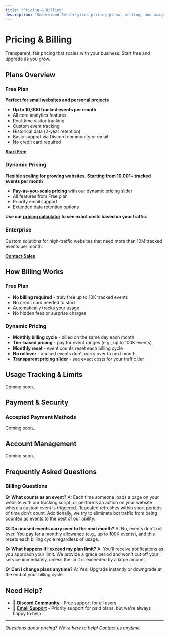 ```yaml
---
title: "Pricing & Billing"
description: "Understand Betterlytics pricing plans, billing, and usage. From free plans to enterprise solutions - find the right analytics plan for your needs."
---
```


# Pricing & Billing

Transparent, fair pricing that scales with your business. Start free and upgrade as you grow.

## Plans Overview

### Free Plan

**Perfect for small websites and personal projects**

- **Up to 10,000 tracked events per month**
- All core analytics features
- Real-time visitor tracking
- Custom event tracking
- Historical data (2-year retention)
- Basic support via Discord community or email
- No credit card required

[**Start Free**](https://betterlytics.io/register)

### Dynamic Pricing

**Flexible scaling for growing websites. Starting from 10,001+ tracked events per month**

- **Pay-as-you-scale pricing** with our dynamic pricing slider
- All features from Free plan
- Priority email support
- Extended data retention options

**Use our [pricing calculator](https://betterlytics.io/) to see exact costs based on your traffic.**

### Enterprise

Custom solutions for high-traffic websites that need more than 10M tracked events per month.

[**Contact Sales**](mailto:support@betterlytics.io)

## How Billing Works

### Free Plan

- **No billing required** - truly free up to 10K tracked events
- No credit card needed to start
- Automatically tracks your usage
- No hidden fees or surprise charges

### Dynamic Pricing

- **Monthly billing cycle** - billed on the same day each month
- **Tier-based pricing** - pay for event ranges (e.g., up to 100K events)
- **Monthly reset** - event counts reset each billing cycle
- **No rollover** - unused events don't carry over to next month
- **Transparent pricing slider** - see exact costs for your traffic tier

## Usage Tracking & Limits

Coming soon...

## Payment & Security

### Accepted Payment Methods

Coming soon...

## Account Management

Coming soon...

## Frequently Asked Questions

### Billing Questions

**Q: What counts as an event?**
A: Each time someone loads a page on your website with our tracking script, or performs an action on your website where a custom event is triggered. Repeated refreshes within short periods of time don't count. Additionally, we try to eliminate bot traffic from being counted as events to the best of our ability.

**Q: Do unused events carry over to the next month?**
A: No, events don't roll over. You pay for a monthly allowance (e.g., up to 100K events), and this resets each billing cycle regardless of usage.

**Q: What happens if I exceed my plan limit?**
A: You'll receive notifications as you approach your limit. We provide a grace period and won't cut off your service immediately, unless the limit is exceeded by a large amount.

**Q: Can I change plans anytime?**
A: Yes! Upgrade instantly or downgrade at the end of your billing cycle.

## Need Help?

- 💬 **[Discord Community](https://discord.gg/vwqSvPn6sP)** - Free support for all users
- 📧 **[Email Support](mailto:support@betterlytics.io)** - Priority support for paid plans, but we're always happy to help

---

_Questions about pricing? We're here to help! [Contact us](mailto:support@betterlytics.io) anytime._
